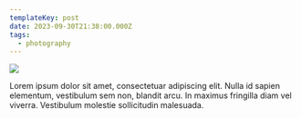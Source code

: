 ```yaml
---
templateKey: post
date: 2023-09-30T21:38:00.000Z
tags:
  - photography
---
```

![](../../static/assets/20230930-IMG_6494.jpg)

Lorem ipsum dolor sit amet, consectetuar adipiscing elit. Nulla id sapien elementum, vestibulum sem non, blandit arcu. In maximus fringilla diam vel viverra. Vestibulum molestie sollicitudin malesuada.
